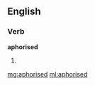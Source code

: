 ==English==

===Verb===
'''aphorised'''

# {{past of|[[aphorise]]}}

[[mg:aphorised]]
[[ml:aphorised]]